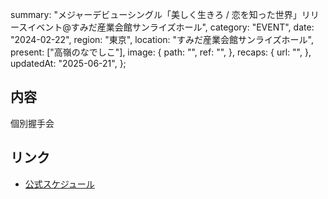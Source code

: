   summary:
    "メジャーデビューシングル「美しく生きろ / 恋を知った世界」リリースイベント@すみだ産業会館サンライズホール",
  category: "EVENT",
  date: "2024-02-22",
  region: "東京",
  location: "すみだ産業会館サンライズホール",
  present: ["高嶺のなでしこ"],
  image: {
    path: "",
    ref: "",
  },
  recaps: {
    url: "",
  },
  updatedAt: "2025-06-21",
};

## 内容

個別握手会

## リンク

- [公式スケジュール](https://takanenonadeshiko.jp/?p=1876)
